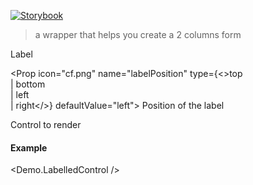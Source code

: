 
[![Storybook](https://img.shields.io/badge/Storybook-%23E06A8C?style=flat-square&logo=storybook&labelColor=%23ececec)](https://master--6181962da34217003a0d0018.chromatic.com?path=/story/layout-labelledcontrol--with-single-control)

> a wrapper that helps you create a 2 columns form

<Props>
  <Prop icon="cf.png" name="label" type="string">
    Label
  </Prop>

  <Prop icon="cf.png" name="labelPosition" type={<>top<br />| bottom<br />| left<br />| right</>} defaultValue="left">
    Position of the label
  </Prop>

  <Prop icon="react.png" name="children" type="node">
    Control to render
  </Prop>
</Props>

#### Example
<Demo.LabelledControl />